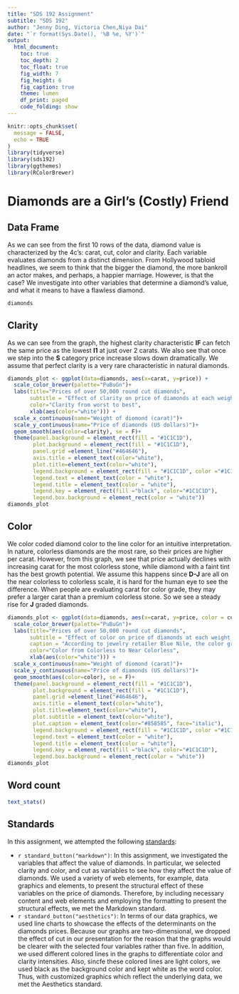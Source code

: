 ```yaml
---
title: "SDS 192 Assignment"
subtitle: "SDS 192"
author: "Jenny Ding, Victoria Chen,Niya Dai"
date: "`r format(Sys.Date(), '%B %e, %Y')`"
output: 
  html_document:
    toc: true
    toc_depth: 2
    toc_float: true
    fig_width: 7
    fig_height: 6
    fig_caption: true
    theme: lumen
    df_print: paged
    code_folding: show
---
```


```r
knitr::opts_chunk$set(
  message = FALSE,
  echo = TRUE
)
library(tidyverse)
library(sds192)
library(ggthemes)
library(RColorBrewer)
```

# Diamonds are a Girl's (Costly) Friend
## Data Frame 
As we can see from the first 10 rows of the data, diamond value is characterized by the 4c's: carat, cut, color and clarity. Each variable evaluates diamonds from a distinct dimension. From Hollywood tabloid headlines, we seem to think that the bigger the diamond, the more bankroll an actor makes, and perhaps, a happier marriage. However, is that the case? We investigate into other variables that determine a diamond's value, and what it means to have a flawless diamond. 
```r
diamonds
```

## Clarity
As we can see from the graph, the highest clarity characteristic **IF** can fetch the same price as the lowest **I1** at just over 2 carats. We also see that once we step into the **S** category price increase slows down dramatically. We assume that perfect clarity is a very rare characteristic in natural diamonds. 
```r
diamonds_plot <- ggplot(data=diamonds, aes(x=carat, y=price)) +
  scale_color_brewer(palette="PuBuGn")+
  labs(title="Prices of over 50,000 round cut diamonds",
       subtitle = "Effect of clarity on price of diamonds at each weight.",
       color="Clarity from worst to best", 
       xlab(aes(color="white"))) + 
  scale_x_continuous(name="Weight of diomond (carat)")+
  scale_y_continuous(name="Price of diamonds (US dollars)")+
  geom_smooth(aes(color=clarity), se = F)+
  theme(panel.background = element_rect(fill = "#1C1C1D"),
        plot.background = element_rect(fill = "#1C1C1D"),
        panel.grid =element_line("#464646"), 
        axis.title = element_text(color="white"), 
        plot.title=element_text(color="white"), 
        legend.background = element_rect(fill = "#1C1C1D", color ="#1C1C1D" ), 
        legend.text = element_text(color = "white"), 
        legend.title = element_text(color = "white"), 
        legend.key = element_rect(fill ="black", color="#1C1C1D"),
        legend.box.background = element_rect(color = "white"))
diamonds_plot

```


## Color
We color coded diamond color to the line color for an intuitive interpretation. In nature, colorless diamonds are the most rare, so their prices are higher per carat. However, from this graph, we see that price actually declines with increasing carat for the most colorless stone, while diamond with a faint tint has the best growth potential. We assume this happens since **D-J** are all on the near colorless to colorless scale, it is hard for the human eye to see the difference. When people are evaluating carat for color grade, they may prefer a larger carat than a premium colorless stone. So we see a steady rise for **J** graded diamonds. 
```r
diamonds_plot <- ggplot(data=diamonds, aes(x=carat, y=price, color = cut)) +
  scale_color_brewer(palette="PuBuGn")+
  labs(title="Prices of over 50,000 round cut diamonds",
       subtitle = "Effect of color on price of diamonds at each weight.",
       caption = "According to jewelry retailer Blue Nile, the color grade is arranged from Colorless (D, E, and F) to Near-Colorless (G, H, I, J). Near-Colorless diamonds contain small traces of color, but can’t be seen very easily with the naked eye.",
       color="Color from Colorless to Near Colorless", 
       xlab(aes(color="white"))) + 
  scale_x_continuous(name="Weight of diomond (carat)")+
  scale_y_continuous(name="Price of diamonds (US dollars)")+
  geom_smooth(aes(color=color), se = F)+
  theme(panel.background = element_rect(fill = "#1C1C1D"),
        plot.background = element_rect(fill = "#1C1C1D"),
        panel.grid =element_line("#464646"), 
        axis.title = element_text(color="white"), 
        plot.title=element_text(color="white"), 
        plot.subtitle = element_text(color="white"),
        plot.caption = element_text(color="#858585", face="italic"),
        legend.background = element_rect(fill = "#1C1C1D", color ="#1C1C1D" ), 
        legend.text = element_text(color = "white"), 
        legend.title = element_text(color = "white"), 
        legend.key = element_rect(fill ="black", color="#1C1C1D"),
        legend.box.background = element_rect(color = "white")) 
diamonds_plot
```


## Word count

```r
text_stats()
```

## Standards

In this assignment, we attempted the following [standards](https://beanumber.github.io/sds192/standards.html):

- `r standard_button("markdown")`: In this assignment, we investigated the variables that affect the value of diamonds. In particular, we selected clarity and color, and cut as variables to see how they affect the value of diamonds. We used a variety of web elements, for example, data graphics and elements, to present the structural effect of these variables on the price of diamonds. Therefore, by including necessary content and web elements and employing the formatting to present the structural effects, we met the Markdown standard.
- `r standard_button("aesthetics")`: In terms of our data graphics, we used line charts to showcase the effects of the determinants on the diamonds prices. Because our graphs are two-dimensional, we dropped the effect of cut in our presentation for the reason that the graphs would be clearer with the selected four variables rather than five. In addition, we used different colored lines in the graphs to differentiate color and clarity intensities. Also, sincfe these colored lines are light colors, we used black as the background color and kept white as the word color. Thus, with customized graphics which reflect the underlying data, we met the Aesthetics standard.
